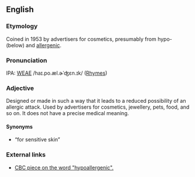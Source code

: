 ==English==

===Etymology===
Coined in 1953 by advertisers for cosmetics, presumably from hypo- (below) and [[allergenic]].

===Pronunciation===
IPA: [[WEAE]] /haɪ.po.æl.ɚˈʤɛn.ɪk/ ([[Rhymes:English:-ɛnɪk|Rhymes]])

===Adjective===
Designed or made in such a way that it leads to a reduced possibility of an allergic attack. Used by advertisers for cosmetics, jewellery, pets, food, and so on.  It does not have a precise medical meaning.

====Synonyms====
* &ldquo;for sensitive skin&rdquo;

===External links===
* [http://www.cbc.ca/consumers/market/microscope/micro_2000/hypoallergenic.html CBC piece on the word "hypoallergenic".]